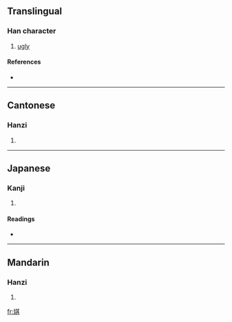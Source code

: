 ==Translingual==

===Han character===
{{Han char|rn=38|rad=女|as=08|sn=11|four=4448<sub>1</sub>|canj=女廿一金 (VTMC)}}

# [[ugly]]

====References====
* {{Han ref|kx=0263.330|dkj=06368|dj=0530.210|hdz=21055.090|uh=5A38|ud=23096|bh=D4D3|bd=54483}}

----

==Cantonese==

===Hanzi===
{{yue-hanzi|jyut=|y=hei1}}

# {{defn|Cantonese}}

----

==Japanese==

===Kanji===
{{ja-kanji|grade=|rs=女08}}

# {{defn|Japanese}}

====Readings====
* {{ja-readings|on=[[き]] (ki)|kun=[[みにくい]] (minikui)}}

----

==Mandarin==

===Hanzi===
{{cmn-hanzi|pin=[[qī]] ([[qi1]])|wg=ch'i<sup>1</sup>}}

# {{defn|Mandarin}}

[[fr:娸]]